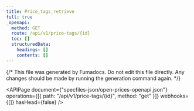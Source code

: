 ```yaml
---
title: Price_tags_retrieve
full: true
_openapi:
  method: GET
  route: /api/v1/price-tags/{id}
  toc: []
  structuredData:
    headings: []
    contents: []
---
```


{/* This file was generated by Fumadocs. Do not edit this file directly. Any changes should be made by running the generation command again. */}

<APIPage
  document={"specfiles-json/open-prices-openapi.json"}
  operations={[{ path: "/api/v1/price-tags/{id}", method: "get" }]}
  webhooks={[]}
  hasHead={false}
/>

